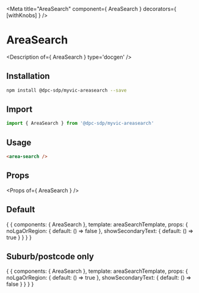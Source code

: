 
<Meta title="AreaSearch" component={ AreaSearch } decorators={ [withKnobs] } />

# AreaSearch

<Description of={ AreaSearch } type='docgen' />

## Installation

```bash
npm install @dpc-sdp/myvic-areasearch --save
```

## Import

```javascript
import { AreaSearch } from '@dpc-sdp/myvic-areasearch'
```

## Usage

```html
<area-search />
```

## Props

<Props of={ AreaSearch } />

## Default

<Preview>
  <Story name="Default">
    {
      {
        components: { AreaSearch },
        template: areaSearchTemplate,
        props: {
          noLgaOrRegion: {
            default: () => false
          },
          showSecondaryText: {
            default: () => true
          }
        }
      }
    }
  </Story>
</Preview>

## Suburb/postcode only

<Preview>
  <Story name="Suburb/postcode only">
    {
      {
        components: { AreaSearch },
        template: areaSearchTemplate,
        props: {
          noLgaOrRegion: {
            default: () => true
          },
          showSecondaryText: {
            default: () => false
          }
        }
      }
    }
  </Story>
</Preview>
